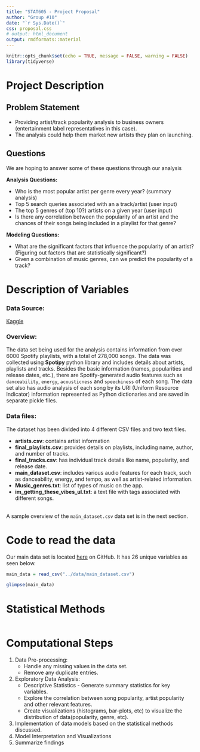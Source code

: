 ```yaml
---
title: "STAT605 - Project Proposal"
author: "Group #10"
date: "`r Sys.Date()`"
css: proposal.css
# output: html_document
output: rmdformats::material
---
```


```r
knitr::opts_chunk$set(echo = TRUE, message = FALSE, warning = FALSE)
library(tidyverse)
```

# Project Description

## Problem Statement

+ Providing artist/track popularity analysis to business owners (entertainment label representatives in this case).
+ The analysis could help them market new artists they plan on launching.

## Questions
We are hoping to answer some of these questions through our analysis

__Analysis Questions:__

+ Who is the most popular artist per genre every year? (summary analysis)
+ Top 5 search queries associated with an a track/artist (user input)
+ The top 5 genres of (top 10?) artists on a given year (user input)
+ Is there any correlation between the popularity of an artist and the chances of their songs being included in a playlist for that genre?

__Modeling Questions:__

+ What are the significant factors that influence the popularity of an artist? (Figuring out factors that are statistically significant?)
+ Given a combination of music genres, can we predict the popularity of a track?


# Description of Variables

### Data Source: 
[Kaggle](https://www.kaggle.com/datasets/viktoriiashkurenko/278k-spotify-songs)

### Overview:
The data set being used for the analysis contains information from over 6000 Spotify playlists, with a total of 278,000 songs. The data was collected using __Spotipy__ python library and includes details about artists, playlists and tracks. Besides the basic information (names, popularities and release dates, etc.), there are Spotify-generated audio features such as `danceability`, `energy`, `acousticness` and `speechiness` of each song. The data set also has audio analysis of each song by its URI (Uniform Resource Indicator) information represented as Python dictionaries and are saved in separate pickle files.

### Data files:
The dataset has been divided into 4 different CSV files and two text files.

- __artists.csv__: contains artist information
- __final_playlists.csv__: provides details on playlists, including name, author, and number of tracks.
- __final_tracks.csv__: has individual track details like name, popularity, and release date.
- __main_dataset.csv__: includes various audio features for each track, such as danceability, energy, and tempo, as well as artist-related information.
- __Music_genres.txt__: list of types of music on the app.
- __im_getting_these_vibes_ul.txt__: a text file with tags associated with different songs.

<br>
A sample overview of the `main_dataset.csv` data set is in the next section.


# Code to read the data

Our main data set is located [here](https://media.githubusercontent.com/media/NiharikaCNR/STAT605-Project/main/data/main_dataset.csv) on GitHub. It has 26 unique variables as seen below.

```r
main_data = read_csv("../data/main_dataset.csv")
```

```r
glimpse(main_data)
```

# Statistical Methods
```r
```

# Computational Steps

1. Data Pre-processing:
    + Handle any missing values in the data set.
    + Remove any duplicate entries.
2. Exploratory Data Analysis:
    + Descriptive Statistics - Generate summary statistics for key variables.
    + Explore the correlation between song popularity, artist popularity and other relevant features.
    + Create visualizations (histograms, bar-plots, etc) to visualize the distribution of data(popularity, genre, etc).
3. Implementation of data models based on the statistical methods discussed.
4. Model Interpretation and Visualizations
5. Summarize findings 

